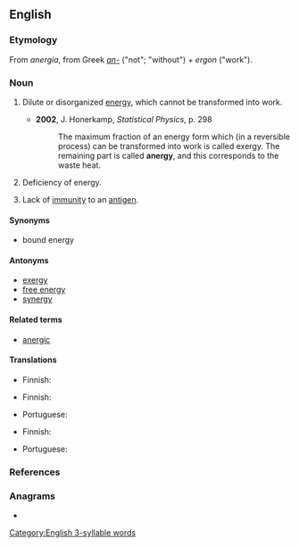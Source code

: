 ==English==

===Etymology===
From {{etyl|NL.|en}} ''anergia'', from Greek ''[[an-#Etymology_3|an-]]'' ("not"; "without") + ''ergon'' ("work").

===Noun===
{{en-noun|~}}

# {{lb|en|physics}} Dilute or disorganized [[energy]], which cannot be transformed into work.
#* '''2002''', J. Honerkamp, ''Statistical Physics'', p. 298
#*: The maximum fraction of an energy form which (in a reversible process) can be transformed into work is called exergy. The remaining part is called '''anergy''', and this corresponds to the waste heat.
# {{lb|en|pathology}} Deficiency of energy.
# {{lb|en|immunology}} Lack of [[immunity]] to an [[antigen]].

====Synonyms====
* bound energy

====Antonyms====
* [[exergy]]
* [[free energy]]
* [[synergy]]

====Related terms====
* [[anergic]]

====Translations====
{{trans-top|energy which cannot be transformed into work}}
* Finnish: {{t|fi|anergia}}
{{trans-mid}}
{{trans-bottom}}

{{trans-top|deficiency of energy}}
* Finnish: {{t|fi|anergia}}
{{trans-mid}}
* Portuguese: {{t|pt|anergia|f}}
{{trans-bottom}}

{{trans-top|lack of immunity to an antigen}}
* Finnish: {{t|fi|anergia}}
{{trans-mid}}
* Portuguese: {{t|pt|anergia|f}}
{{trans-bottom}}

===References===
<references/>

===Anagrams===
* {{anagrams|en|a=aegnry|Graney|grayen|raygne}}

[[Category:English 3-syllable words]]